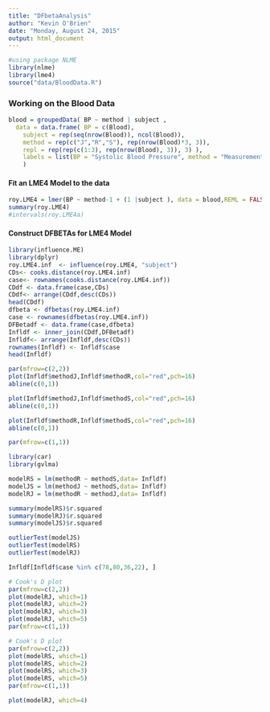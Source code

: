 ```yaml
---
title: "DFbetaAnalysis"
author: "Kevin O'Brien"
date: "Monday, August 24, 2015"
output: html_document
---
```

```r
#using package NLME
library(nlme)
library(lme4)
source("data/BloodData.R")
```
### Working on the Blood Data
```r
blood = groupedData( BP ~ method | subject ,
  data = data.frame( BP = c(Blood), 
    subject = rep(seq(nrow(Blood)), ncol(Blood)),
    method = rep(c("J","R","S"), rep(nrow(Blood)*3, 3)),
  	repl = rep(rep(c(1:3), rep(nrow(Blood), 3)), 3) ),
	labels = list(BP = "Systolic Blood Pressure", method = "Measurement Device"),
	)
```
#### Fit an LME4 Model to the data
```r
roy.LME4 = lmer(BP ~ method-1 + (1 |subject ), data = blood,REML = FALSE)
summary(roy.LME4)
#intervals(roy.LME4a)
```
#### Construct DFBETAs for LME4 Model

```r
library(influence.ME)
library(dplyr)
roy.LME4.inf  <- influence(roy.LME4, "subject")
CDs<- cooks.distance(roy.LME4.inf)
case<- rownames(cooks.distance(roy.LME4.inf))
CDdf <- data.frame(case,CDs)
CDdf<- arrange(CDdf,desc(CDs))
head(CDdf)
dfbeta <- dfbetas(roy.LME4.inf)
case <- rownames(dfbetas(roy.LME4.inf))
DFBetadf <- data.frame(case,dfbeta)
Infldf <- inner_join(CDdf,DFBetadf)
Infldf<- arrange(Infldf,desc(CDs))
rownames(Infldf) <- Infldf$case
head(Infldf)
```

```r
par(mfrow=c(2,2))
plot(Infldf$methodJ,Infldf$methodR,col="red",pch=16)
abline(c(0,1))

plot(Infldf$methodJ,Infldf$methodS,col="red",pch=16)
abline(c(0,1))

plot(Infldf$methodR,Infldf$methodS,col="red",pch=16)
abline(c(0,1))

par(mfrow=c(1,1))
```

```r
library(car)
library(gvlma)
```
```r
modelRS = lm(methodR ~ methodS,data= Infldf)
modelJS = lm(methodJ ~ methodS,data= Infldf)
modelRJ = lm(methodR ~ methodJ,data= Infldf)
```
```r
summary(modelRS)$r.squared
summary(modelRJ)$r.squared
summary(modelJS)$r.squared
```
```r
outlierTest(modelJS)
outlierTest(modelRS)
outlierTest(modelRJ)
```
```r
Infldf[Infldf$case %in% c(78,80,36,22), ] 


```
```r
# Cook's D plot
par(mfrow=c(2,2))
plot(modelRJ, which=1)
plot(modelRJ, which=2)
plot(modelRJ, which=3)
plot(modelRJ, which=5)
par(mfrow=c(1,1))
```
```r
# Cook's D plot
par(mfrow=c(2,2))
plot(modelRS, which=1)
plot(modelRS, which=2)
plot(modelRS, which=3)
plot(modelRS, which=5)
par(mfrow=c(1,1))
```
```r
plot(modelRJ, which=4)

```